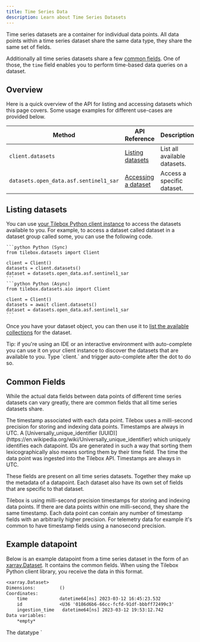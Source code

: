 ```yaml
---
title: Time Series Data
description: Learn about Time Series Datasets
---
```


Time series datasets are a container for individual data points.
All data points within a time series dataset share the same data type, they share the same set of fields.

Additionally all time series datasets share a few [common fields](#common-fields).
One of those, the `time` field enables you to perform time-based data queries on a dataset.

## Overview

Here is a quick overview of the API for listing and accessing datasets which this page covers.
Some usage examples for different use-cases are provided below.

| Method                                 | API Reference                                                    | Description                  |
| -------------------------------------- | ---------------------------------------------------------------- | ---------------------------- |
| `client.datasets`                      | [Listing datasets](/api-reference/datasets/listing-datasets)     | List all available datasets. |
| `datasets.open_data.asf.sentinel1_sar` | [Accessing a dataset](/api-reference/datasets/accessing-dataset) | Access a specific dataset.   |

## Listing datasets

You can use [your Tilebox Python client instance](/datasets/introduction#creating-a-datasets-client) to access the datasets available to you.
For example, to access a dataset called dataset in a dataset group called some, you can use the following code.

<CodeGroup>

    ```python Python (Sync)
    from tilebox.datasets import Client

    client = Client()
    datasets = client.datasets()
    dataset = datasets.open_data.asf.sentinel1_sar
    ```
    ```python Python (Async)
    from tilebox.datasets.aio import Client

    client = Client()
    datasets = await client.datasets()
    dataset = datasets.open_data.asf.sentinel1_sar
    ```

</CodeGroup>

Once you have your dataset object, you can then use it to [list the available collections](/datasets/collections) for
the dataset.

<Note>
  Tip: if you're using an IDE or an interactive environment with auto-complete you can use it on your client instance to
  discover the datasets that are available to you. Type `client.` and trigger auto-complete after the dot to do so.
</Note>

## Common Fields

While the actual data fields between data points of different time series datasets can vary greatly, there are common
fields that all time series datasets share.

<ParamField path="time" type="datetime">
  The timestamp associated with each data point. Tilebox uses a milli-second precision for storing and indexing data
  points. Timestamps are always in UTC.
</ParamField>

<ParamField path="id" type="string">
  A [Universally_unique_identifier (UUID)](https://en.wikipedia.org/wiki/Universally_unique_identifier) which uniquely
  identifies each datapoint. IDs are generated in such a way that sorting them lexicographically also means sorting them
  by their time field.
</ParamField>

<ParamField path="ingestion_time" type="datetime">
  The time the data point was ingested into the Tilebox API. Timestamps are always in UTC.
</ParamField>

These fields are present on all time series datasets. Together they make up the metadata of a datapoint.
Each dataset also have its own set of fields that are specific to that dataset.

<Note>
  Tilebox is using milli-second precision timestamps for storing and indexing data points. If there are data points
  within one milli-second, they share the same timestamp. Each data point can contain any number of timestamp fields
  with an arbitrarily higher precision. For telemetry data for example it's common to have timestamp fields using a
  nanosecond precision.
</Note>

## Example datapoint

Below is an example datapoint from a time series dataset in the form of an [xarray.Dataset](/sdks/python/xarray).
It contains the common fields. When using the Tilebox Python client library, you receive the data in this format.

```txt Example timeseries datapoint
<xarray.Dataset>
Dimensions:         ()
Coordinates:
    time            datetime64[ns] 2023-03-12 16:45:23.532
    id              <U36 '0186d6b6-66cc-fcfd-91df-bbbff72499c3'
    ingestion_time   datetime64[ns] 2023-03-12 19:53:12.742
Data variables:
    *empty*
```

<Note>
    The datatype `<U36` represents a string of **U**nicode characters with a maximum length of 36.
</Note>
